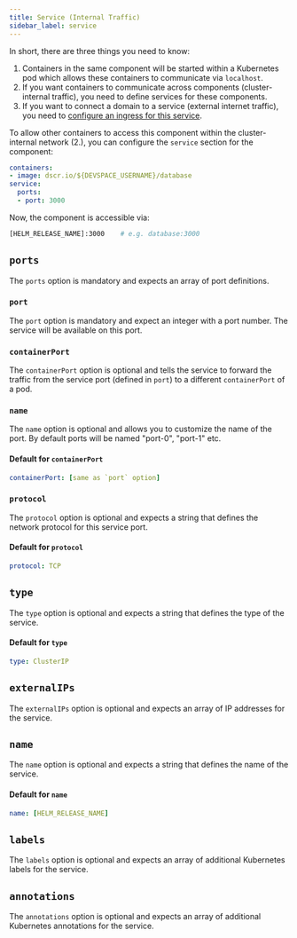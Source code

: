 ```yaml
---
title: Service (Internal Traffic)
sidebar_label: service
---
```


In short, there are three things you need to know:

1. Containers in the same component will be started within a Kubernetes pod which allows these containers to communicate via `localhost`.
2. If you want containers to communicate across components (cluster-internal traffic), you need to define services for these components.
3. If you want to connect a domain to a service (external internet traffic), you need to [configure an ingress for this service](../configuration/ingress.mdx).

To allow other containers to access this component within the cluster-internal network (2.), you can configure the `service` section for the component:
```yaml
containers:
- image: dscr.io/${DEVSPACE_USERNAME}/database
service:
  ports:
  - port: 3000
```
Now, the component is accessible via:
```bash
[HELM_RELEASE_NAME]:3000    # e.g. database:3000
```


## `ports`
The `ports` option is mandatory and expects an array of port definitions.


### `port`
The `port` option is mandatory and expect an integer with a port number. The service will be available on this port.


### `containerPort`
The `containerPort` option is optional and tells the service to forward the traffic from the service port (defined in `port`) to a different `containerPort` of a pod.

### `name`
The `name` option is optional and allows you to customize the name of the port. By default ports will be named "port-0", "port-1" etc.

#### Default for `containerPort`
```yaml
containerPort: [same as `port` option]
```


### `protocol`
The `protocol` option is optional and expects a string that defines the network protocol for this service port.

#### Default for `protocol`
```yaml
protocol: TCP
```


## `type`
The `type` option is optional and expects a string that defines the type of the service.

#### Default for `type`
```yaml
type: ClusterIP
```


## `externalIPs`
The `externalIPs` option is optional and expects an array of IP addresses for the service.


## `name`
The `name` option is optional and expects a string that defines the name of the service.

#### Default for `name`
```yaml
name: [HELM_RELEASE_NAME]
```


## `labels`
The `labels` option is optional and expects an array of additional Kubernetes labels for the service.


## `annotations`
The `annotations` option is optional and expects an array of additional Kubernetes annotations for the service.

